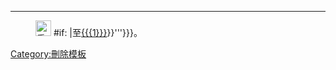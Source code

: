 <noinclude>[[Category:刪除模板]]</noinclude>
----
: [[File:Symbol_redirect_vote.svg|25px|重定向]] {{{2|'''已重定向{{{{{|safesubst:}}}#if: {{{1|}}}|至[[{{{1}}}]]}}'''}}}。